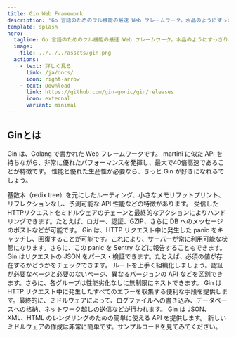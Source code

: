 ```yaml
---
title: Gin Web Framework
description: 'Go 言語のためのフル機能の最速 Web フレームワーク。水晶のようにすっきり。'
template: splash
hero:
  tagline: Go 言語のためのフル機能の最速 Web フレームワーク。水晶のようにすっきり。
  image:
    file: ../../../assets/gin.png
  actions:
    - text: 詳しく見る
      link: /ja/docs/
      icon: right-arrow
    - text: Download
      link: https://github.com/gin-gonic/gin/releases
      icon: external
      variant: minimal
---
```



## Ginとは

Gin は、Golang で書かれた Web フレームワークです。 martini に似た API を持ちながら、非常に優れたパフォーマンスを発揮し、最大で40倍高速であることが特徴です。 性能と優れた生産性が必要なら、きっと Gin が好きになれるでしょう。

<CardGrid>
	<Card title="高速" icon="rocket">
		基数木（redix tree）を元にしたルーティング、小さなメモリフットプリント、リフレクションなし、予測可能な API 性能などの特徴があります。
	</Card>
	<Card icon="seti:plan" title="ミドルウェアのサポート">
		受信したHTTPリクエストをミドルウェアのチェーンと最終的なアクションによりハンドリングできます。たとえば、ロガー、認証、GZIP、さらに DB へのメッセージのポストなどが可能です。
	</Card>
	<Card icon="seti:lock" title="クラッシュフリー">
		Gin は、HTTP リクエスト中に発生した panic をキャッチし、回復することが可能です。これにより、サーバーが常に利用可能な状態になります。さらに、この panic を Sentry などに報告することもできます。
	</Card>
	<Card icon="approve-check-circle" title="JSON のバリデーション">
		Gin はリクエストの JSON をパース・検証できます。たとえば、必須の値が存在するかどうかをチェックできます。
	</Card>
	<Card icon="puzzle" title="ルートのグループ化">
		ルートを上手く組織化しましょう。認証が必要なページと必要のないページ、異なるバージョンの API などを区別できます。さらに、各グループは性能劣化なしに無制限にネストできます。
	</Card>
	<Card icon="open-book" title="エラーの管理">
		Gin は HTTP リクエスト中に発生したすべてのエラーを収集する便利な手段を提供します。最終的に、ミドルウェアによって、ログファイルへの書き込み、データベースへの格納、ネットワーク越しの送信などが行われます。
	</Card>
	<Card icon="seti:json" title="レンダリングのビルトイン">
		Gin は JSON、XML、HTML のレンダリングのための簡単に使える API を提供します。
	</Card>
	<Card icon="seti:html" title="拡張可能">
		新しいミドルウェアの作成は非常に簡単です。サンプルコードを見てみてください。
	</Card>
</CardGrid>
